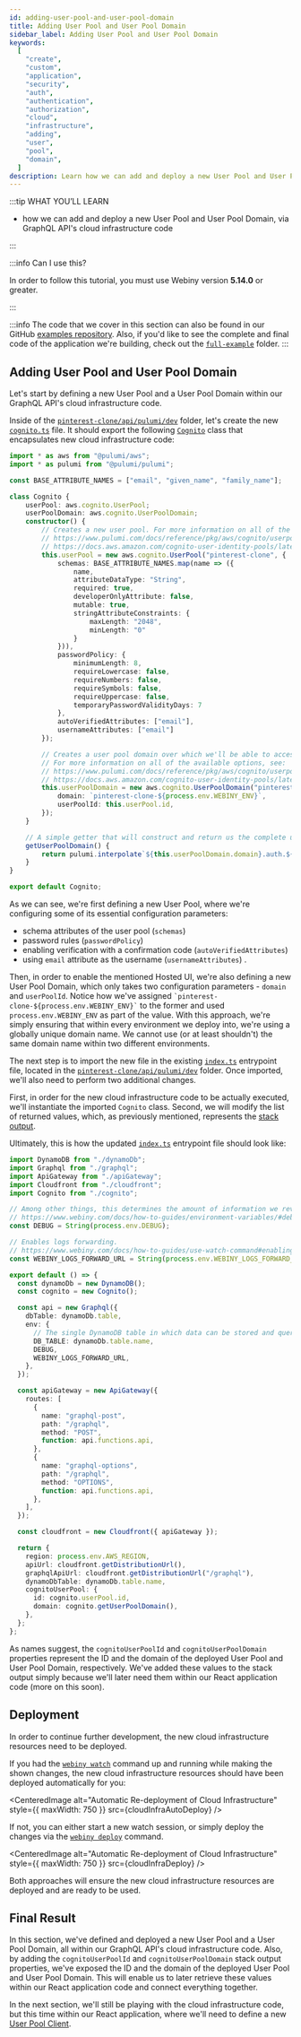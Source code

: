 ```yaml
---
id: adding-user-pool-and-user-pool-domain
title: Adding User Pool and User Pool Domain
sidebar_label: Adding User Pool and User Pool Domain
keywords:
  [
    "create",
    "custom",
    "application",
    "security",
    "auth",
    "authentication",
    "authorization",
    "cloud",
    "infrastructure",
    "adding",
    "user",
    "pool",
    "domain",
  ]
description: Learn how we can add and deploy a new User Pool and User Pool Domain, via GraphQL API's cloud infrastructure code.
---
```



:::tip WHAT YOU’LL LEARN

- how we can add and deploy a new User Pool and User Pool Domain, via GraphQL API's cloud infrastructure code

:::

:::info Can I use this?

In order to follow this tutorial, you must use Webiny version **5.14.0** or greater.

:::

:::info
The code that we cover in this section can also be found in our GitHub [examples repository](https://github.com/webiny/webiny-examples/tree/master/create-custom-application/05-security/03-cloud-infrastructure/01-adding-user-pool-and-user-pool-domain). Also, if you'd like to see the complete and final code of the application we're building, check out the [`full-example`](https://github.com/webiny/webiny-examples/tree/master/create-custom-application/full-example) folder.
:::

## Adding User Pool and User Pool Domain

Let's start by defining a new User Pool and a User Pool Domain within our GraphQL API's cloud infrastructure code.

Inside of the [`pinterest-clone/api/pulumi/dev`](#) folder, let's create the new [`cognito.ts`](#) file. It should export the following [`Cognito`](#) class that encapsulates new cloud infrastructure code:

```ts title="pinterest-clone/api/pulumi/dev/cognito.ts" {13,41}
import * as aws from "@pulumi/aws";
import * as pulumi from "@pulumi/pulumi";

const BASE_ATTRIBUTE_NAMES = ["email", "given_name", "family_name"];

class Cognito {
    userPool: aws.cognito.UserPool;
    userPoolDomain: aws.cognito.UserPoolDomain;
    constructor() {
        // Creates a new user pool. For more information on all of the available options, see:
        // https://www.pulumi.com/docs/reference/pkg/aws/cognito/userpool/
        // https://docs.aws.amazon.com/cognito-user-identity-pools/latest/APIReference/API_CreateUserPool.html
        this.userPool = new aws.cognito.UserPool("pinterest-clone", {
            schemas: BASE_ATTRIBUTE_NAMES.map(name => ({
                name,
                attributeDataType: "String",
                required: true,
                developerOnlyAttribute: false,
                mutable: true,
                stringAttributeConstraints: {
                    maxLength: "2048",
                    minLength: "0"
                }
            })),
            passwordPolicy: {
                minimumLength: 8,
                requireLowercase: false,
                requireNumbers: false,
                requireSymbols: false,
                requireUppercase: false,
                temporaryPasswordValidityDays: 7
            },
            autoVerifiedAttributes: ["email"],
            usernameAttributes: ["email"]
        });

        // Creates a user pool domain over which we'll be able to access the Hosted UI authentication flow.
        // For more information on all of the available options, see:
        // https://www.pulumi.com/docs/reference/pkg/aws/cognito/userpooldomain/
        // https://docs.aws.amazon.com/cognito-user-identity-pools/latest/APIReference/API_CreateUserPoolDomain.html
        this.userPoolDomain = new aws.cognito.UserPoolDomain("pinterest-clone", {
            domain: `pinterest-clone-${process.env.WEBINY_ENV}`,
            userPoolId: this.userPool.id,
        });
    }

    // A simple getter that will construct and return us the complete user pool domain.
    getUserPoolDomain() {
        return pulumi.interpolate`${this.userPoolDomain.domain}.auth.${process.env.AWS_REGION}.amazoncognito.com`;
    }
}

export default Cognito;
```

As we can see, we're first defining a new User Pool, where we're configuring some of its essential configuration parameters:

- schema attributes of the user pool (`schemas`)
- password rules (`passwordPolicy`)
- enabling verification with a confirmation code (`autoVerifiedAttributes`)
- using `email` attribute as the username (`usernameAttributes`) .

Then, in order to enable the mentioned Hosted UI, we're also defining a new User Pool Domain, which only takes two configuration parameters - `domain` and `userPoolId`. Notice how we've assigned `` `pinterest-clone-${process.env.WEBINY_ENV}` `` to the former and used `process.env.WEBINY_ENV` as part of the value. With this approach, we're simply ensuring that within every environment we deploy into, we're using a globally unique domain name. We cannot use (or at least shouldn't) the same domain name within two different environments.

The next step is to import the new file in the existing [`index.ts`](#) entrypoint file, located in the [`pinterest-clone/api/pulumi/dev`](#) folder. Once imported, we'll also need to perform two additional changes.

First, in order for the new cloud infrastructure code to be actually executed, we'll instantiate the imported `Cognito` class. Second, we will modify the list of returned values, which, as previously mentioned, represents the [stack output](/docs/tutorials/create-custom-application/security/getting-started#stack-output).

Ultimately, this is how the updated [`index.ts`](#) entrypoint file should look like:

```ts title="pinterest-clone/api/pulumi/dev/index.ts" {5,17,53-56}
import DynamoDB from "./dynamoDb";
import Graphql from "./graphql";
import ApiGateway from "./apiGateway";
import Cloudfront from "./cloudfront";
import Cognito from "./cognito";

// Among other things, this determines the amount of information we reveal on runtime errors.
// https://www.webiny.com/docs/how-to-guides/environment-variables/#debug-environment-variable
const DEBUG = String(process.env.DEBUG);

// Enables logs forwarding.
// https://www.webiny.com/docs/how-to-guides/use-watch-command#enabling-logs-forwarding
const WEBINY_LOGS_FORWARD_URL = String(process.env.WEBINY_LOGS_FORWARD_URL);

export default () => {
  const dynamoDb = new DynamoDB();
  const cognito = new Cognito();

  const api = new Graphql({
    dbTable: dynamoDb.table,
    env: {
      // The single DynamoDB table in which data can be stored and queried.
      DB_TABLE: dynamoDb.table.name,
      DEBUG,
      WEBINY_LOGS_FORWARD_URL,
    },
  });

  const apiGateway = new ApiGateway({
    routes: [
      {
        name: "graphql-post",
        path: "/graphql",
        method: "POST",
        function: api.functions.api,
      },
      {
        name: "graphql-options",
        path: "/graphql",
        method: "OPTIONS",
        function: api.functions.api,
      },
    ],
  });

  const cloudfront = new Cloudfront({ apiGateway });

  return {
    region: process.env.AWS_REGION,
    apiUrl: cloudfront.getDistributionUrl(),
    graphqlApiUrl: cloudfront.getDistributionUrl("/graphql"),
    dynamoDbTable: dynamoDb.table.name,
    cognitoUserPool: {
      id: cognito.userPool.id,
      domain: cognito.getUserPoolDomain(),
    },
  };
};
```

As names suggest, the `cognitoUserPoolId` and `cognitoUserPoolDomain` properties represent the ID and the domain of the deployed User Pool and User Pool Domain, respectively. We've added these values to the stack output simply because we'll later need them within our React application code (more on this soon).

## Deployment

In order to continue further development, the new cloud infrastructure resources need to be deployed.

If you had the [`webiny watch`](/docs/how-to-guides/use-watch-command) command up and running while making the shown changes, the new cloud infrastructure resources should have been deployed automatically for you:

<CenteredImage
  alt="Automatic Re-deployment of Cloud Infrastructure"
  style={{ maxWidth: 750 }}
  src={cloudInfraAutoDeploy}
/>

If not, you can either start a new watch session, or simply deploy the changes via the [`webiny deploy`](#) command.

<CenteredImage
  alt="Automatic Re-deployment of Cloud Infrastructure"
  style={{ maxWidth: 750 }}
  src={cloudInfraDeploy}
/>

Both approaches will ensure the new cloud infrastructure resources are deployed and are ready to be used.

## Final Result

In this section, we've defined and deployed a new User Pool and a User Pool Domain, all within our GraphQL API's cloud infrastructure code. Also, by adding the `cognitoUserPoolId` and `cognitoUserPoolDomain` stack output properties, we've exposed the ID and the domain of the deployed User Pool and User Pool Domain. This will enable us to later retrieve these values within our React application code and connect everything together.

In the next section, we'll still be playing with the cloud infrastructure code, but this time within our React application, where we'll need to define a new [User Pool Client](https://docs.aws.amazon.com/cognito/latest/developerguide/user-pool-settings-client-apps.html).
